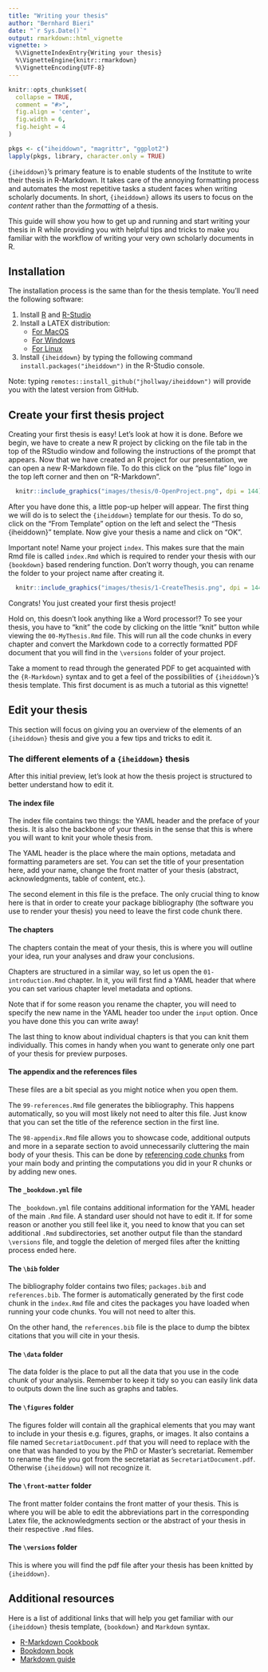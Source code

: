```yaml
---
title: "Writing your thesis"
author: "Bernhard Bieri"
date: "`r Sys.Date()`"
output: rmarkdown::html_vignette
vignette: >
  %\VignetteIndexEntry{Writing your thesis}
  %\VignetteEngine{knitr::rmarkdown}
  %\VignetteEncoding{UTF-8}
---
```


```r
knitr::opts_chunk$set(
  collapse = TRUE,
  comment = "#>",
  fig.align = 'center',
  fig.width = 6,
  fig.height = 4
)
```

```r
pkgs <- c("iheiddown", "magrittr", "ggplot2")
lapply(pkgs, library, character.only = TRUE)
```

`{iheiddown}`'s primary feature is to enable students of the Institute to write
their thesis in R-Markdown. It takes care of the annoying formatting process and
automates the most repetitive tasks a student faces when writing scholarly
documents. In short, `{iheiddown}` allows its users to focus on the *content*
rather than the *formatting* of a thesis.

This guide will show you how to get up and running and start writing your thesis
in R while providing you with helpful tips and tricks to make you familiar with
the workflow of writing your very own scholarly documents in R.

## Installation

The installation process is the same than for the thesis template. You'll need
the following software:

1. Install [R](https://cran.r-project.org) and [R-Studio](https://www.rstudio.com/)
2. Install a LATEX distribution:
    - [For MacOS](https://www.tug.org/mactex/)
    - [For Windows](https://miktex.org/)
    - [For Linux](https://www.tug.org/texlive/)
3. Install `{iheiddown}` by typing the following command
`install.packages("iheiddown") ` in the R-Studio console. 

Note: typing `remotes::install_github("jhollway/iheiddown")` will provide you
with the latest version from GitHub.

## Create your first thesis project

Creating your first thesis is easy! Let's look at how it is done. Before
we begin, we have to create a new R project by clicking on the file tab in the
top of the RStudio window and following the instructions of the prompt that
appears. Now that we have created an R project for our presentation, we can open
a new R-Markdown file. To do this click on the "plus file" logo in the top left
corner and then on "R-Markdown".

```r
  knitr::include_graphics("images/thesis/0-OpenProject.png", dpi = 144)
```

After you have done this, a little pop-up helper will appear. The first thing we
will do is to select the `{iheiddown}` template for our thesis. To do so,
click on the "From Template" option on the left and select the
"Thesis {iheiddown}" template. Now give your thesis a name and click
on "OK".

Important note! Name your project `index`. This makes sure that the main Rmd
file is called `index.Rmd` which is required to render your thesis with
our `{bookdown}` based rendering function. Don't worry though, you can rename
the folder to your project name after creating it.

```r
  knitr::include_graphics("images/thesis/1-CreateThesis.png", dpi = 144)
```

Congrats! You just created your first thesis project!

Hold on, this doesn't look anything like a Word processor!? To see your thesis,
you have to "knit" the code by clicking on the little "knit" button while 
viewing the `00-MyThesis.Rmd` file. This will run all the code chunks in every
chapter and convert the Markdown code to a correctly formatted PDF document that
you will find in the `\versions` folder of your project.

Take a moment to read through the generated PDF to get acquainted with the
`{R-Markdown}` syntax and to get a feel of the possibilities of `{iheiddown}`'s
thesis template. This first document is as much a tutorial as this vignette!


## Edit your thesis

This section will focus on giving you an overview of the elements of an
`{iheiddown}` thesis and give you a few tips and tricks to edit it.

### The different elements of a `{iheiddown}` thesis

After this initial preview, let's look at how the thesis project is structured
to better understand how to edit it. 

#### The index file

The index file contains two things: the YAML header and the preface of your
thesis. It is also the backbone of your thesis in the sense that this is where
you will want to knit your whole thesis from.

The YAML header is the place where the main options, metadata and formatting
parameters are set. You can set the title of your presentation here, add your
name, change the front matter of your thesis (abstract, acknowledgments, table
of content, etc.).

The second element in this file is the preface. The only crucial thing to know
here is that in order to create your package bibliography (the software you use
to render your thesis) you need to leave the first code chunk there.

#### The chapters

The chapters contain the meat of your thesis, this is where you will outline
your idea, run your analyses and draw your conclusions.

Chapters are structured in a similar way, so let us open the
`01-introduction.Rmd` chapter. In it, you will first find a YAML header that
where you can set various chapter level metadata and options.

Note that if for some reason you rename the chapter, you will need to specify
the new name in the YAML header too under the `input` option. Once you have done
this you can write away!

The last thing to know about individual chapters is that you can knit them
individually. This comes in handy when you want to generate only one part of
your thesis for preview purposes.

#### The appendix and the references files

These files are a bit special as you might notice when you open them. 

The `99-references.Rmd` file generates the bibliography. This happens
automatically, so you will most likely not need to alter this file. Just know
that you can set the title of the reference section in the first line.

The `98-appendix.Rmd` file allows you to showcase code, additional outputs and
more in a separate section to avoid unnecessarily cluttering the main body of
your thesis. This can be done by [referencing code chunks](https://bookdown.org/yihui/rmarkdown-cookbook/reuse-chunks.html)
from your main body and printing the computations you did in your R chunks or 
by adding new ones.

#### The `_bookdown.yml` file

The `_bookdown.yml` file contains additional information for the YAML header
of the main `.Rmd` file. A standard user should not have to edit it. If for some
reason or another you still feel like it, you need to know that you can set
additional `.Rmd` subdirectories, set another output file than the standard
`\versions` file, and toggle the deletion of merged files after the knitting
process ended here.

#### The `\bib` folder

The bibliography folder contains two files; `packages.bib` and `references.bib`.
The former is automatically generated by the first code chunk in the `index.Rmd`
file and cites the packages you have loaded when running your code chunks.
You will not need to alter this.

On the other hand, the `references.bib` file is the place to dump the bibtex
citations that you will cite in your thesis.

#### The `\data` folder

The data folder is the place to put all the data that you use in the code chunk
of your analysis. Remember to keep it tidy so you can easily link data to
outputs down the line such as graphs and tables.

#### The `\figures` folder

The figures folder will contain all the graphical elements that you may want to
include in your thesis e.g. figures, graphs, or images. It also contains a file
named `SecretariatDocument.pdf` that you will need to replace with the one that
was handed to you by the PhD or Master's secretariat. Remember to rename the
file you got from the secretariat as `SecretariatDocument.pdf`. Otherwise
`{iheiddown}` will not recognize it.

#### The `\front-matter` folder

The front matter folder contains the front matter of your thesis. This is where
you will be able to edit the abbreviations part in the corresponding Latex file,
the acknowledgments section or the abstract of your thesis in their
respective `.Rmd` files.

#### The `\versions` folder

This is where you will find the pdf file after your thesis has been knitted by
`{iheiddown}`.

## Additional resources

Here is a list of additional links that will help you get familiar with our
`{iheiddown}` thesis template, `{bookdown}` and `Markdown` syntax.

- [R-Markdown Cookbook](https://bookdown.org/yihui/rmarkdown-cookbook/)
- [Bookdown book](https://bookdown.org/yihui/bookdown/)
- [Markdown guide](https://www.markdownguide.org/)
